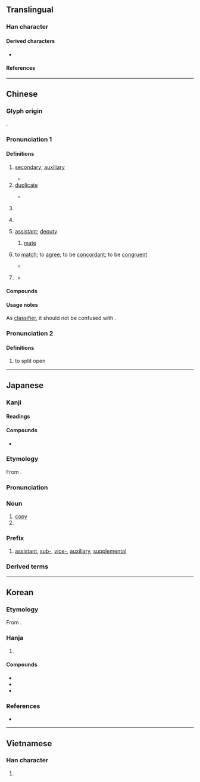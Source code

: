 {{character info}}
==Translingual==
{{stroke order|strokes=11}}
{{stroke order|type=jbw|strokes=11}}

===Han character===
{{Han char|rn=18|rad=刀|as=09|sn=11|four=12600|canj=MWLN|ids=⿰畐刂}}

====Derived characters====
* {{l|mul|[[㨽]], [[𫋖]], [[𨄩]], [[𠠦]], [[𦸕]]}}

====References====
{{Han ref|kx=0142.230|dkj=02097|dj=0322.080|hdz=10347.160|uh=526F}}

----

==Chinese==
{{zh-forms|alt=付-second round simplified}}

===Glyph origin===
{{Han etym}}
{{Han compound|畐|刀|alt2=刂|c1=p|c2=s|t2=knife|ls=psc}}.

===Pronunciation 1===
{{zh-pron
|m=fù
|m-s=
|c=fu3
|c-t=
|g=fu4
|h=pfs=fu
|j=
|mb=
|md=
|mn=hù
|mn-t=hu3
|w=
|x=
|ma=y
|mc=1
|oc=2,3
|cat=a,n,cls,v
}}

====Definitions====
{{zh-hanzi}}

# [[secondary]]; [[auxiliary]]
#: {{zh-x|副產物|'''by'''product}}
#: {{zh-x|副作用|'''side''' effect}}
#* {{zh-x|秦 ^皇帝 東 游，^良 與 客 狙擊 ^秦 ^皇帝 ^博-浪 沙 中，誤 中{zhòng} 副 車。|Zhang Liang and his hire were lying in wait in the dunes of Bolang to attack the Emperor of Qin who was on his eastward tour. However, they hit his '''auxiliary''' carriage by mistake.|ref=Shiji}}
# [[duplicate]]
#: {{zh-x|副本|duplicate; copy}}
#* {{zh-x|藏{cáng} 之 名-山，副 在 ^京師，俟 後世 聖人 君子。|I will induct them into the monumentous archives of the state while '''the copies''' circulate in our capital. By this, I await the future generations of wisdom and virtue.|ref=Shiji}}
# {{lb|zh|grammar}} {{zh-abbrev|副詞|[[adverb]]}}
# {{zh-classifier|pairs, sets of things, medical prescriptions, facial expressions, etc.}}
#: {{zh-x|一 副 手套|a '''pair''' of gloves}}
#: {{zh-x|一 副 小人 嘴臉|a face (roughly, "a '''set''' of looks") with "villain" written all over it}}
# [[assistant]]; [[deputy]]
#: {{zh-x|副手|assistant}}
## {{lb|zh|nautical}} [[mate]] {{gloss|an officer of the ship}}
##: {{zh-x|大副|first '''mate'''}}
# {{lb|zh|literary}} to [[match]]; to [[agree]]; to be [[concordant]]; to be [[congruent]]
#: {{zh-x|名不副實|in name only; the name/reputation fails '''to match''' the reality}}
#* {{zh-x|華 實 副 則 禮。|If ornamentation and substance '''are paired''', then it is ''{{w|Li (Confucianism)|li}}''.|ref=Fayan-B}}
# {{lb|zh|obsolete}} {{n-g|name of an [[ornamental]] [[headdress]]}}
#* {{zh-x|夫人 副 褘 立 于 房 中。|[A]nd his wife, in her '''head-dress''' and embroidered robe, stood in her room.|ref=Liji-L}}

====Compounds====
{{zh-der|副本|副詞|副作用|副總統|副標題|副產品|副手|副主席|副總理|副經理|副教授|副署|副官|副末|大副|副刊|名副其實|副鼻腔炎|副翼|名高難副|副靖|副貳|坼副|副角|副程式|家庭副業|一副|名實俱副|副睪丸|副將|名實相副|副榜|副職|副能|副笄|副淨|三副|對副|副虹|二副|副理|副總裁|副曲|副食物|副語言|副東|副會長|名實不副|名不副實|全副|副車|副議長|副文化|副貢|力不副心|副食|副題|副領事|副啟|副性徵|副室|副冊|副控室|副業|副線|盛名難副|成副兒|副歌|副省級|副甲狀腺}}

====Usage notes====
As [[classifier]], it should not be confused with {{zh-l|幅}}.

===Pronunciation 2===
{{zh-pron
|m=bì
|mc=2+3
|oc=1,1+2
|cat=v
}}

====Definitions====
{{zh-hanzi}}

# to split open

{{zh-cat|Elementary}}

----

==Japanese==

===Kanji===
{{ja-kanji|grade=4|rs=刀09}}

====Readings====
{{ja-readings
|goon=ふく, ふ
|kanon=ふく, ふう
|kun=そ-う, そえ
}}

====Compounds====
* {{ja-r|介%副|かい%ぞえ}}

===Etymology===
{{ja-kanjitab|ふく|yomi=on}}

From {{der|ja|ltc|sort=ふく|-}} {{ltc-l|副|id=1}}.

===Pronunciation===
{{ja-pron|ふく|yomi=on}}

===Noun===
{{ja-noun|ふく}}

# [[copy]]
# {{short for|ja|副詞|tr=fukushi|gloss=adverb}}

===Prefix===
{{ja-pos|prefix|ふく}}

# [[assistant]], [[sub-]], [[vice-]], [[auxiliary]], [[supplemental]]

===Derived terms===
{{col3-u|ja
|{{ja-r|副%王|ふく%おう}}
|{{ja-r|副%官|ふく%かん}}, {{ja-r|副%官|ふっ%かん}}
|{{ja-r|副%業|ふく%ぎょう}}
|{{ja-r|副%署|ふく%しょ}}
|{{ja-r|副%将|ふく%しょう}}
|{{ja-r|副%賞|ふく%しょう}}
|{{ja-r|副%食|ふく%しょく}}
|{{ja-r|副%審|ふく%しん}}
|{{ja-r|副%腎|ふく%じん}}
|{{ja-r|副%層|ふく%そう}}
|{{ja-r|副%題|ふく%だい}}
|{{ja-r|副%本|ふく%ほん}}
|{{ja-r|関%副|かん%ふく}}
|{{ja-r|正%副|せい%ふく}}
|{{ja-r|大%副|たい%ふ}}
|{{ja-r|副%詞|ふく%し}}
|{{ja-r|副%意%識|ふく%い%しき}}
|{{ja-r|副%音%声|ふく%おん%せい}}
|{{ja-r|副%会%長|ふく%かい%ちょう}}
|{{ja-r|副%監%督|ふく%かん%とく}}
|{{ja-r|副%作%用|ふく%さ%よう}}
|{{ja-r|副%産%物|ふく%さん%ぶつ}}
|{{ja-r|副%詞%節|ふく%し%せつ}}
|{{ja-r|副%次%的|ふく%じ%てき}}
|{{ja-r|副%社%長|ふく%しゃ%ちょう}}
|{{ja-r|副%首%相|ふく%しゅ%しょう}}
|{{ja-r|副%収%入|ふく%しゅう%にゅう}}
|{{ja-r|副%助%詞|ふく%じょ%し}}
|{{ja-r|副%食%物|ふく%しょく%ぶつ}}
|{{ja-r|副%神%経|ふく%しん%けい}}
|{{ja-r|副%振%動|ふく%しん%どう}}
|{{ja-r|副%葬%品|ふく%そう%ひん}}
|{{ja-r|副%知%事|ふく%ち%じ}}
|{{ja-r|副%鼻%腔|ふく%び%こう}}, {{ja-r|副%鼻%腔|ふく%び%くう}}
|{{ja-r|副%甲%状%腺|ふく%こう%じょう%せん}}
|{{ja-r|副%操%縦%士|ふく%そう%じゅう%し}}
|{{ja-r|副%大%統%領|ふく%だい%とう%りょう}}
}}

----

==Korean==

===Etymology===
From {{der|ko|ltc|-}} {{ltc-l|副|id=1}}. {{hanja-hunmong|부〯|pwu|人類#중01A}}

===Hanja===
{{ko-hanja-search}}
{{ko-hanja|버금|부}}

# {{hanja form of|부|[[secondary]]; [[auxiliary]]}}

====Compounds====
{{der-top3|Compounds}}
* {{ko-l|부사|[[adverb]]|副詞}}
* {{ko-l|부작용|[[side effect]]|副作用}}
* {{ko-l|부통령|[[vice president]]|副統領}}
{{der-bottom}}

===References===
* {{R:hanjadoc|813}}

----

==Vietnamese==

===Han character===
{{vi-readings|reading=[[phó]], [[pho]]|rs=刀09}}

# {{rfdef|vi|sort=刀09}}